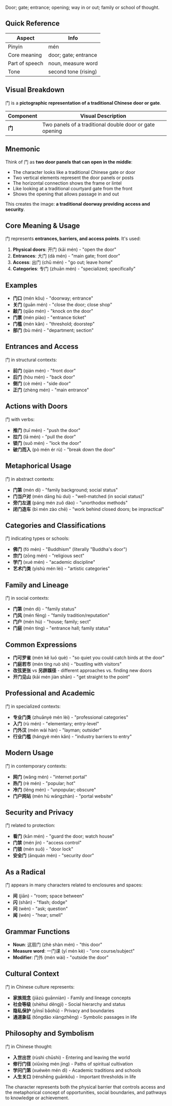 Door; gate; entrance; opening; way in or out; family or school of thought.

## Quick Reference

| Aspect         | Info                   |
| -------------- | ---------------------- |
| Pinyin         | mén                    |
| Core meaning   | door; gate; entrance   |
| Part of speech | noun, measure word     |
| Tone           | second tone (rising)   |

## Visual Breakdown

门 is a **pictographic representation of a traditional Chinese door or gate**.

| Component | Visual Description                                       |
| --------- | -------------------------------------------------------- |
| **门**    | Two panels of a traditional double door or gate opening |

## Mnemonic

Think of 门 as **two door panels that can open in the middle**:

- The character looks like a traditional Chinese gate or door
- Two vertical elements represent the door panels or posts
- The horizontal connection shows the frame or lintel
- Like looking at a traditional courtyard gate from the front
- Shows the opening that allows passage in and out

This creates the image: **a traditional doorway providing access and security**.

## Core Meaning & Usage

门 represents **entrances, barriers, and access points**. It's used:

1. **Physical doors**: 开门 (kāi mén) - "open the door"
2. **Entrances**: 大门 (dà mén) - "main gate; front door"
3. **Access**: 出门 (chū mén) - "go out; leave home"
4. **Categories**: 专门 (zhuān mén) - "specialized; specifically"

## Examples

- **门口** (mén kǒu) - "doorway; entrance"
- **关门** (guān mén) - "close the door; close shop"
- **敲门** (qiāo mén) - "knock on the door"
- **门票** (mén piào) - "entrance ticket"
- **门槛** (mén kǎn) - "threshold; doorstep"
- **部门** (bù mén) - "department; section"

## Entrances and Access

门 in structural contexts:

- **前门** (qián mén) - "front door"
- **后门** (hòu mén) - "back door"
- **侧门** (cè mén) - "side door"
- **正门** (zhèng mén) - "main entrance"

## Actions with Doors

门 with verbs:

- **推门** (tuī mén) - "push the door"
- **拉门** (lā mén) - "pull the door"
- **锁门** (suǒ mén) - "lock the door"
- **破门而入** (pò mén ér rù) - "break down the door"

## Metaphorical Usage

门 in abstract contexts:

- **门第** (mén dì) - "family background; social status"
- **门当户对** (mén dāng hù duì) - "well-matched (in social status)"
- **旁门左道** (páng mén zuǒ dào) - "unorthodox methods"
- **闭门造车** (bì mén zào chē) - "work behind closed doors; be impractical"

## Categories and Classifications

门 indicating types or schools:

- **佛门** (fó mén) - "Buddhism" (literally "Buddha's door")
- **宗门** (zōng mén) - "religious sect"
- **学门** (xué mén) - "academic discipline"
- **艺术门类** (yìshù mén lèi) - "artistic categories"

## Family and Lineage

门 in social contexts:

- **门第** (mén dì) - "family status"
- **门风** (mén fēng) - "family tradition/reputation"
- **门户** (mén hù) - "house; family; sect"
- **门庭** (mén tíng) - "entrance hall; family status"

## Common Expressions

- **门可罗雀** (mén kě luó què) - "so quiet you could catch birds at the door"
- **门庭若市** (mén tíng ruò shì) - "bustling with visitors"
- **改弦更张** vs **另辟蹊径** - different approaches vs. finding new doors
- **开门见山** (kāi mén jiàn shān) - "get straight to the point"

## Professional and Academic

门 in specialized contexts:

- **专业门类** (zhuānyè mén lèi) - "professional categories"
- **入门** (rù mén) - "elementary; entry-level"
- **门外汉** (mén wài hàn) - "layman; outsider"
- **行业门槛** (hángyè mén kǎn) - "industry barriers to entry"

## Modern Usage

门 in contemporary contexts:

- **网门** (wǎng mén) - "internet portal"
- **热门** (rè mén) - "popular; hot"
- **冷门** (lěng mén) - "unpopular; obscure"
- **门户网站** (mén hù wǎngzhàn) - "portal website"

## Security and Privacy

门 related to protection:

- **看门** (kān mén) - "guard the door; watch house"
- **门禁** (mén jìn) - "access control"
- **门锁** (mén suǒ) - "door lock"
- **安全门** (ānquán mén) - "security door"

## As a Radical

门 appears in many characters related to enclosures and spaces:

- **间** (jiān) - "room; space between"
- **闪** (shǎn) - "flash; dodge"
- **问** (wèn) - "ask; question"
- **闻** (wén) - "hear; smell"

## Grammar Functions

- **Noun**: 这扇门 (zhè shàn mén) - "this door"
- **Measure word**: 一门课 (yī mén kè) - "one course/subject"
- **Modifier**: 门外 (mén wài) - "outside the door"

## Cultural Context

门 in Chinese culture represents:

- **家族观念** (jiāzú guānniàn) - Family and lineage concepts
- **社会等级** (shèhuì děngjí) - Social hierarchy and status
- **隐私保护** (yǐnsī bǎohù) - Privacy and boundaries
- **通道象征** (tōngdào xiàngzhēng) - Symbolic passages in life

## Philosophy and Symbolism

门 in Chinese thought:

- **入世出世** (rùshì chūshì) - Entering and leaving the world
- **修行门径** (xiūxíng mén jìng) - Paths of spiritual cultivation
- **学问门第** (xuéwèn mén dì) - Academic traditions and schools
- **人生关口** (rénshēng guānkǒu) - Important thresholds in life

The character represents both the physical barrier that controls access and the metaphorical concept of opportunities, social boundaries, and pathways to knowledge or achievement.
